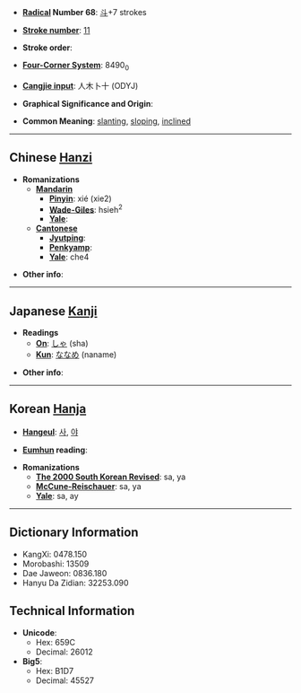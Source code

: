 * '''[[Wiktionary:Chinese radical index| Radical]] Number 68''': [[Wiktionary:Chinese radical index 斗|斗]]+7 strokes

* '''[[Wiktionary:Chinese total strokes index|Stroke number]]''': [[Wiktionary:Chinese total strokes index 11|11]]

* '''Stroke order''': 

* '''[[Wiktionary:Chinese four corner index|Four-Corner System]]''': 8490<sub>0</sub>

* '''[[Wiktionary:Chinese Cangjie index|Cangjie input]]''': 人木卜十 (ODYJ)

* '''Graphical Significance and Origin''': 

* '''Common Meaning''': [[slanting]], [[sloping]], [[inclined]]

----

== Chinese [[Hanzi]] ==

* '''Romanizations'''
** '''[[Mandarin]]'''
*** '''[[Pinyin]]''': xié (xie2)
*** '''[[Wade-Giles]]''': hsieh<sup>2</sup>
*** '''[[Yale]]''': 
** '''[[Cantonese]]'''
*** '''[[Jyutping]]''':
*** '''[[Penkyamp]]''': 
*** '''[[Yale]]''': che4

* '''Other info''': 

----

== Japanese [[Kanji]] ==

* '''Readings'''
** '''[[On]]''': [[しゃ]] (sha)
** '''[[Kun]]''': [[ななめ]] (naname)

* '''Other info''':  

----

== Korean [[Hanja]] ==

* '''[[Hangeul]]''': [[사]], [[야]]

* '''[[Eumhun]] reading''': 

* '''Romanizations'''
** '''[[The 2000 South Korean Revised Romanization|The 2000 South Korean Revised]]''': sa, ya
** '''[[McCune-Reischauer]]''': sa, ya
** '''[[Yale]]''': sa, ay

----

== Dictionary Information ==

* KangXi: 0478.150
* Morobashi: 13509
* Dae Jaweon: 0836.180
* Hanyu Da Zidian: 32253.090

== Technical Information ==

* '''Unicode''':
** Hex: 659C
** Decimal: 26012
* '''Big5''':
** Hex: B1D7
** Decimal: 45527